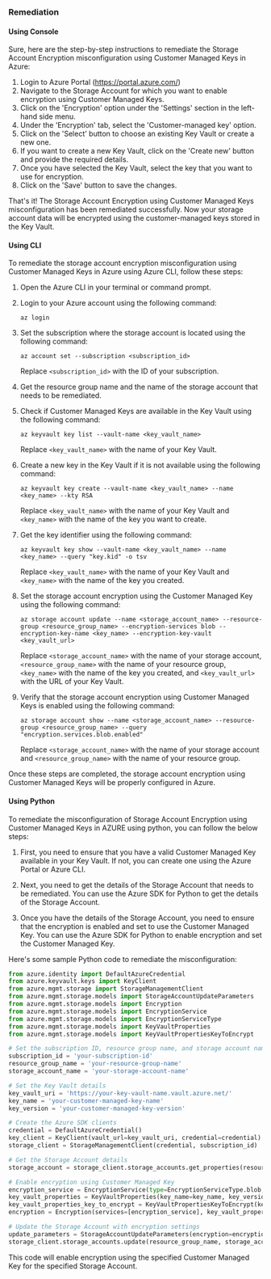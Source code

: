 ### Remediation

#### Using Console

Sure, here are the step-by-step instructions to remediate the Storage Account Encryption misconfiguration using Customer Managed Keys in Azure:

1. Login to Azure Portal (https://portal.azure.com/)
2. Navigate to the Storage Account for which you want to enable encryption using Customer Managed Keys.
3. Click on the 'Encryption' option under the 'Settings' section in the left-hand side menu.
4. Under the 'Encryption' tab, select the 'Customer-managed key' option.
5. Click on the 'Select' button to choose an existing Key Vault or create a new one.
6. If you want to create a new Key Vault, click on the 'Create new' button and provide the required details.
7. Once you have selected the Key Vault, select the key that you want to use for encryption.
8. Click on the 'Save' button to save the changes.

That's it! The Storage Account Encryption using Customer Managed Keys misconfiguration has been remediated successfully. Now your storage account data will be encrypted using the customer-managed keys stored in the Key Vault.

#### Using CLI

To remediate the storage account encryption misconfiguration using Customer Managed Keys in Azure using Azure CLI, follow these steps:

1. Open the Azure CLI in your terminal or command prompt.

2. Login to your Azure account using the following command:
   ```
   az login
   ```
   
3. Set the subscription where the storage account is located using the following command:
   ```
   az account set --subscription <subscription_id>
   ```
   Replace `<subscription_id>` with the ID of your subscription.

4. Get the resource group name and the name of the storage account that needs to be remediated.

5. Check if Customer Managed Keys are available in the Key Vault using the following command:
   ```
   az keyvault key list --vault-name <key_vault_name>
   ```
   Replace `<key_vault_name>` with the name of your Key Vault.

6. Create a new key in the Key Vault if it is not available using the following command:
   ```
   az keyvault key create --vault-name <key_vault_name> --name <key_name> --kty RSA
   ```
   Replace `<key_vault_name>` with the name of your Key Vault and `<key_name>` with the name of the key you want to create.

7. Get the key identifier using the following command:
   ```
   az keyvault key show --vault-name <key_vault_name> --name <key_name> --query "key.kid" -o tsv
   ```
   Replace `<key_vault_name>` with the name of your Key Vault and `<key_name>` with the name of the key you created.

8. Set the storage account encryption using the Customer Managed Key using the following command:
   ```
   az storage account update --name <storage_account_name> --resource-group <resource_group_name> --encryption-services blob --encryption-key-name <key_name> --encryption-key-vault <key_vault_url>
   ```
   Replace `<storage_account_name>` with the name of your storage account, `<resource_group_name>` with the name of your resource group, `<key_name>` with the name of the key you created, and `<key_vault_url>` with the URL of your Key Vault.

9. Verify that the storage account encryption using Customer Managed Keys is enabled using the following command:
   ```
   az storage account show --name <storage_account_name> --resource-group <resource_group_name> --query "encryption.services.blob.enabled"
   ```
   Replace `<storage_account_name>` with the name of your storage account and `<resource_group_name>` with the name of your resource group.

Once these steps are completed, the storage account encryption using Customer Managed Keys will be properly configured in Azure.

#### Using Python

To remediate the misconfiguration of Storage Account Encryption using Customer Managed Keys in AZURE using python, you can follow the below steps:

1. First, you need to ensure that you have a valid Customer Managed Key available in your Key Vault. If not, you can create one using the Azure Portal or Azure CLI.

2. Next, you need to get the details of the Storage Account that needs to be remediated. You can use the Azure SDK for Python to get the details of the Storage Account.

3. Once you have the details of the Storage Account, you need to ensure that the encryption is enabled and set to use the Customer Managed Key. You can use the Azure SDK for Python to enable encryption and set the Customer Managed Key.

Here's some sample Python code to remediate the misconfiguration:

```python
from azure.identity import DefaultAzureCredential
from azure.keyvault.keys import KeyClient
from azure.mgmt.storage import StorageManagementClient
from azure.mgmt.storage.models import StorageAccountUpdateParameters
from azure.mgmt.storage.models import Encryption
from azure.mgmt.storage.models import EncryptionService
from azure.mgmt.storage.models import EncryptionServiceType
from azure.mgmt.storage.models import KeyVaultProperties
from azure.mgmt.storage.models import KeyVaultPropertiesKeyToEncrypt

# Set the subscription ID, resource group name, and storage account name
subscription_id = 'your-subscription-id'
resource_group_name = 'your-resource-group-name'
storage_account_name = 'your-storage-account-name'

# Set the Key Vault details
key_vault_uri = 'https://your-key-vault-name.vault.azure.net/'
key_name = 'your-customer-managed-key-name'
key_version = 'your-customer-managed-key-version'

# Create the Azure SDK clients
credential = DefaultAzureCredential()
key_client = KeyClient(vault_url=key_vault_uri, credential=credential)
storage_client = StorageManagementClient(credential, subscription_id)

# Get the Storage Account details
storage_account = storage_client.storage_accounts.get_properties(resource_group_name, storage_account_name)

# Enable encryption using Customer Managed Key
encryption_service = EncryptionService(type=EncryptionServiceType.blob, enabled=True)
key_vault_properties = KeyVaultProperties(key_name=key_name, key_version=key_version)
key_vault_properties_key_to_encrypt = KeyVaultPropertiesKeyToEncrypt(key_vault_properties=key_vault_properties)
encryption = Encryption(services=[encryption_service], key_vault_properties=key_vault_properties_key_to_encrypt)

# Update the Storage Account with encryption settings
update_parameters = StorageAccountUpdateParameters(encryption=encryption)
storage_client.storage_accounts.update(resource_group_name, storage_account_name, update_parameters)
```

This code will enable encryption using the specified Customer Managed Key for the specified Storage Account.


